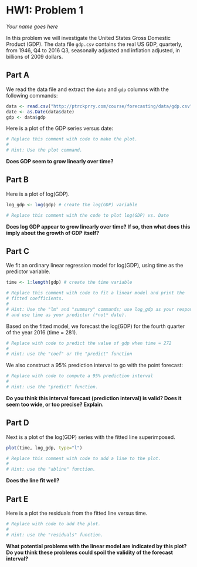 HW1: Problem 1
==============
*Your name goes here*


In this problem we will investigate the United States Gross Domestic Product 
(GDP).  The data file `gdp.csv` contains the real US GDP, quarterly, from 1946, 
Q4 to 2016 Q3, seasonally adjusted and inflation adjusted, in billions of 2009
dollars.  



Part A
------

We read the data file and extract the `date` and `gdp` columns with 
the following commands:

```r
data <- read.csv("http://ptrckprry.com/course/forecasting/data/gdp.csv")
date <- as.Date(data$date)
gdp <- data$gdp
```

Here is a plot of the GDP series versus date:

```r
# Replace this comment with code to make the plot.
#
# Hint: Use the plot command.
```

**Does GDP seem to grow linearly over time?**



Part B
------

Here is a plot of log(GDP).

```r
log_gdp <- log(gdp) # create the log(GDP) variable

# Replace this comment with the code to plot log(GDP) vs. Date
```

**Does log GDP appear to grow linearly over time?  If so, then what does this
imply about the growth of GDP itself?**


Part C
------

We fit an ordinary linear regression model for log(GDP), using time as the 
predictor variable.

```r
time <- 1:length(gdp) # create the time variable

# Replace this comment with code to fit a linear model and print the
# fitted coefficients.
#
# Hint: Use the "lm" and "summary" commands; use log_gdp as your response
# and use time as your predictor (*not* date).
```

Based on the fitted model, we forecast the log(GDP) for the fourth quarter
of the year 2016 (time = 281).

```r
# Replace with code to predict the value of gdp when time = 272
#
# Hint: use the "coef" or the "predict" function
```

We also construct a 95% prediction interval to go with the
point forecast:

```r
# Replace with code to compute a 95% prediction interval
#
# Hint: use the "predict" function.
```

**Do you think this interval forecast (prediction interval) is valid?  Does it
seem too wide, or too precise?  Explain.**


Part D
------

Next is a plot of the log(GDP) series with the fitted line superimposed.

```r
plot(time, log_gdp, type="l")

# Replace this comment with code to add a line to the plot.
#
# Hint: use the "abline" function.
```

**Does the line fit well?**


Part E
------

Here is a plot the residuals from the fitted line versus time.

```r
# Replace with code to add the plot.
#
# Hint: use the "residuals" function.
```

**What potential problems with the linear model are indicated by this plot?
Do you think these problems could spoil the validity of the forecast
interval?**
